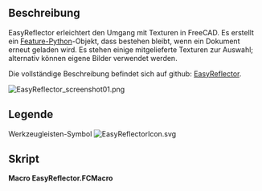 <languages/>

{{Macro
|Name=Makro EasyReflector
|Icon=EasyReflectorIcon.svg
|Description=Texturen auf einfache Art verwalten mit diesem Feature-Python-Objekt
|Author=TheMarkster
|Version=0.2023.12.09
|Date=2023-12-09
|FCVersion= Versionen auf Basis von Python 3
|Download=[https://wiki.freecadweb.org/File:EasyReflectorIcon.svg Werkzeugleistensymbol]
|Links=[https://github.com/mwganson/EasyReflector Full Documentation on Github]
}}

<span id="Description"></span>
==Beschreibung== 

EasyReflector erleichtert den Umgang mit Texturen in FreeCAD. Es erstellt ein [[App_FeaturePython/de|Feature-Python]]-Objekt, dass bestehen bleibt, wenn ein Dokument erneut geladen wird. Es stehen einige mitgelieferte Texturen zur Auswahl; alternativ können eigene Bilder verwendet werden.

Die vollständige Beschreibung befindet sich auf github: [https://github.com/mwganson/EasyReflector EasyReflector].

[[Image:EasyReflector_screenshot01.png]]
{{Caption|Makro EasyReflector, Bildschirmfoto}}

<span id="Legend"></span>
==Legende==

{{Codeextralink|https://gist.github.com/mwganson/aea3c51981c0b994cfd961cf4db56b50/raw/71b325b7c1568e2460beb099f553225a5516fc44/EasyReflector.FCMacro|EasyReflector.FCMacro}}

Werkzeugleisten-Symbol
[[Image:EasyReflectorIcon.svg]]

<span id="Script"></span>
==Skript== 

'''Macro EasyReflector.FCMacro'''

{{CodeDownload|https://gist.github.com/mwganson/aea3c51981c0b994cfd961cf4db56b50|EasyReflector.FCMacro}}
